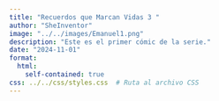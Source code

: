 ```yaml
---
title: "Recuerdos que Marcan Vidas 3 "
author: "SheInventor"
image: "../../images/Emanuel1.png"
description: "Este es el primer cómic de la serie."
date: "2024-11-01"
format: 
  html:
    self-contained: true
css: ../../css/styles.css  # Ruta al archivo CSS
---
```


